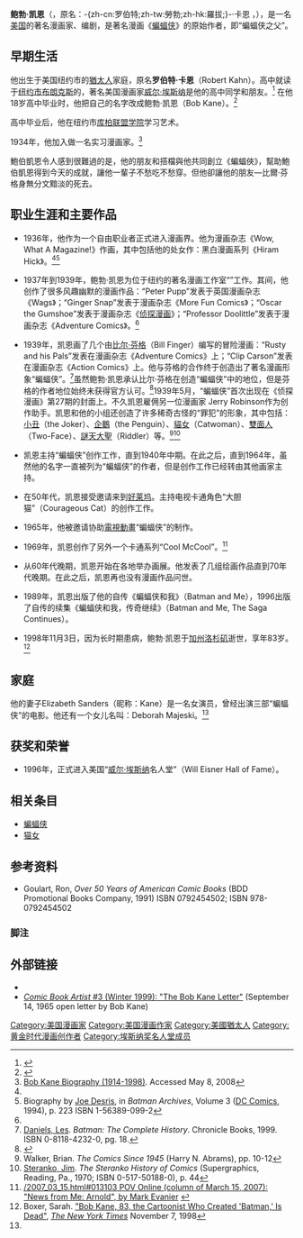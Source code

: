 {{Infobox Comics creator
| name          = 鲍勃·凯恩<br>{{lang|en|Bob Kane}}
| image         = Bob Kane 1966 photo.jpg
| imagesize     = 220px
| caption       = 
| birthname     = -{zh-cn:罗伯特;zh-tw:勞勃;zh-hk:羅拔;}-·卡恩<br>Robert Kahn
| birthdate     = {{birth date|1915|10|24|mf=y}}
| location      = {{USA}} [[纽约州|纽约州]] [[纽约市|纽约市]]
| deathdate     = {{death date and age|1998|11|3|1915|10|24|mf=y}}
| deathplace    = {{USA}} [[加利福尼亚州|加利福尼亚州]] [[洛杉矶|洛杉矶]]
| nationality   = {{USA}}
| area          = 漫画家，编剧
| alias         = 
| notable works = 《[[蝙蝠侠|蝙蝠侠]]》
| awards        = [[#获奖和荣誉|详细列表]]
| signature =Signature of Bob Kane.png
}}

'''鲍勃·凯恩'''（{{lang-en|'''Bob Kane'''}}，原名：-{zh-cn:罗伯特;zh-tw:勞勃;zh-hk:羅拔;}-·卡恩 {{lang|en|Robert Kahn}}，{{bd|1915年|10月24日|1998年|11月3日|catIdx=Kane, Bob}}），是一名[[美国|美国]]的著名漫画家、编剧，是著名漫画《[[蝙蝠侠|蝙蝠侠]]》的原始作者，即“蝙蝠侠之父”。

== 早期生活 ==
他出生于美国纽约市的[[猶太人|猶太人]]家庭，原名'''罗伯特·卡恩'''（Robert Kahn）。高中就读于[[纽约市|纽约市]][[布朗克斯|布朗克斯]]的{{le|德威特克林顿高中|DeWitt Clinton High School}}，著名美国漫画家[[威尔·埃斯纳|威尔·埃斯纳]]是他的高中同学和朋友。<ref name="UUaOV">{{cite book | last=Weinstein| first=Simcha| authorlink=Simcha Weinstein | year=2006 | title=Up, Up, and Oy Vey! | edition=1st | publisher=[[Leviathan_Press|Leviathan Press]] | isbn=978-1-881927-32-7 }}</ref> 在他18岁高中毕业时，他把自己的名字改成鲍勃·凯恩（Bob Kane）。<ref name="me_p44">{{cite book |first=Bob |last=Kane |coauthors=Tom Andrae |title=Batman & Me |publisher=Eclipse Books |location=Forestville, CA |year=1989 |isbn=1-56060-017-9 |pages=44}}</ref> 

高中毕业后，他在纽约市[[库柏联盟学院|库柏联盟学院]]学习艺术。

1934年，他加入{{le|麦克斯·弗莱舍画室|Fleischer Studios}}做一名实习漫画家。<ref name="Biography.com">[http://www.biography.com/search/article.do?id=9359977 Bob Kane Biography (1914-1998)]. Accessed May 8, 2008</ref>

鮑伯凱恩令人感到很難過的是，他的朋友和搭檔與他共同創立《蝙蝠俠》，幫助鮑伯凱恩得到今天的成就，讓他一輩子不愁吃不愁穿。但他卻讓他的朋友—比爾·芬格身無分文黯淡的死去。

==职业生涯和主要作品==

*1936年，他作为一个自由职业者正式进入漫画界。他为漫画杂志《Wow, What A Magazine!》作画，其中包括他的处女作：黑白漫画系列《Hiram Hick》。<ref name="Biography.com"/><ref name="Archives 3">Biography by [[Joe_Desris|Joe Desris]], in ''Batman Archives'', Volume 3 ([[DC_Comics|DC Comics]], 1994), p. 223 ISBN 1-56389-099-2</ref>

*1937年到1939年，鲍勃·凯恩为位于纽约的著名漫画工作室“{{le|埃斯纳伊格工作室|Eisner & Iger}}”工作。其间，他创作了很多风趣幽默的漫画作品：“Peter Pupp”发表于英国漫画杂志《Wags》；“Ginger Snap”发表于漫画杂志《More Fun Comics》；“Oscar the Gumshoe”发表于漫画杂志《[[侦探漫画|侦探漫画]]》；“Professor Doolittle”发表于漫画杂志《Adventure Comics》。<ref name="Biography.com"/>

*1939年，凯恩画了几个由[[比尔·芬格|比尔·芬格]]（Bill Finger）编写的冒险漫画：“Rusty and his Pals”发表在漫画杂志《Adventure Comics》上；“Clip Carson”发表在漫画杂志《Action Comics》上。他与芬格的合作终于创造出了著名漫画形象“蝙蝠侠”。<ref>[[Les_Daniels|Daniels, Les]]. ''Batman: The Complete History''. Chronicle Books, 1999. ISBN 0-8118-4232-0, pg. 18.</ref>虽然鲍勃·凯恩承认比尔·芬格在创造“蝙蝠侠”中的地位，但是芬格的作者地位始终未获得官方认可。<ref name="me_p41">{{cite book |first=Bob |last=Kane |coauthors=Tom Andrae |title=Batman & Me |publisher=Eclipse Books |location=Forestville, CA |year=1989 |isbn=1-56060-017-9 |pages=41}}</ref>1939年5月，“蝙蝠侠”首次出现在《侦探漫画》第27期的封面上。不久凯恩雇佣另一位漫画家 Jerry Robinson作为创作助手。凯恩和他的小组还创造了许多稀奇古怪的“罪犯”的形象，其中包括：[[小丑_(漫畫)|小丑]]（the Joker）、[[企鵝人_(漫画人物)|企鵝]]（the Penguin）、[[貓女|貓女]]（Catwoman）、[[雙面人|雙面人]]（Two-Face）、[[谜语人|謎天大聖]]（Riddler）等。<ref>Walker, Brian. ''The Comics Since 1945'' (Harry N. Abrams), pp. 10-12</ref><ref name="jim">[[Jim_Steranko|Steranko, Jim]]. ''The Steranko History of Comics'' (Supergraphics, Reading, Pa., 1970; ISBN 0-517-50188-0), p. 44</ref>

*凯恩主持“蝙蝠侠”创作工作，直到1940年中期。在此之后，直到1964年，虽然他的名字一直被列为“蝙蝠侠”的作者，但是创作工作已经转由其他画家主持。

*在50年代，凯恩接受邀请来到[[好莱坞|好莱坞]]。主持电视卡通角色“大胆猫”（Courageous Cat）的创作工作。

*1965年，他被邀请协助[[電視動畫|電視動畫]]“蝙蝠侠”的制作。

*1969年，凯恩创作了另外一个卡通系列“Cool McCool”。<ref>[http://www.newsfromme.com/archives /2007_03_15.html#013103 POV Online (column of March 15, 2007): "News from Me: Arnold", by Mark Evanier] {{webarchive|url=https://web.archive.org/web/20111225072650/http://www.newsfromme.com/archives/ |date=2011年12月25日 }}</ref>

*从60年代晚期，凯恩开始在各地举办画展。他发表了几组绘画作品直到70年代晚期。在此之后，凯恩再也没有漫画作品问世。

*1989年，凯恩出版了他的自传《蝙蝠侠和我》（Batman and Me），1996出版了自传的续集《蝙蝠侠和我，传奇继续》（Batman and Me, The Saga Continues）。

*1998年11月3日，因为长时期患病，鲍勃·凯恩于[[加州|加州]][[洛杉矶|洛杉矶]]逝世，享年83岁。<ref name=nytobit>Boxer, Sarah. [http://www.nytimes.com/learning/general/onthisday/bday/1024.html "Bob Kane, 83, the Cartoonist Who Created 'Batman,' Is Dead"], ''[[The_New_York_Times|The New York Times]]'' November 7, 1998</ref>

==家庭==

他的妻子Elizabeth Sanders（昵称：Kane）是一名女演员，曾经出演三部“蝙蝠侠”的电影。他还有一个女儿名叫：Deborah Majeski。<ref name=nytobit />

==获奖和荣誉==
*1996年，正式进入美国“[[威尔·埃斯纳|威尔·埃斯纳]]名人堂”（Will Eisner Hall of Fame）。

==相关条目==
*[[蝙蝠侠|蝙蝠侠]]
*[[猫女|猫女]]

==参考资料==
*Goulart, Ron, ''Over 50 Years of American Comic Books'' (BDD Promotional Books Company, 1991) ISBN 0792454502; ISBN 978-0792454502
===脚注===
{{reflist | 2}}

==外部链接==
{{Wikiquote|:en:Bob Kane|鲍勃·凯恩}}
*{{imdb name|id=0004170|name=Bob Kane}}
*[http://www.twomorrows.com/comicbookartist/articles/03kane.html ''Comic Book Artist'' #3 (Winter 1999): "The Bob Kane Letter"] (September 14, 1965 open letter by Bob Kane)
{{蝙蝠俠}}
{{Authority control}}
{{DEFAULTSORT:Kane, Bob}}

[[Category:美国漫画家|Category:美国漫画家]]
[[Category:美国漫画作家|Category:美国漫画作家]]
[[Category:美國猶太人|Category:美國猶太人]]
[[Category:黄金时代漫画创作者|Category:黄金时代漫画创作者]]
[[Category:埃斯纳奖名人堂成员|Category:埃斯纳奖名人堂成员]]